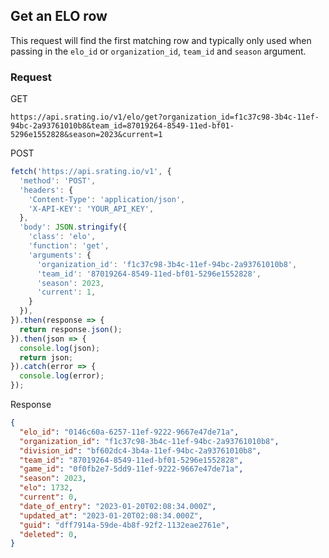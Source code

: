 ## Get an ELO row

This request will find the first matching row and typically only used when passing in the `elo_id` or `organization_id`, `team_id` and `season` argument.

### Request

GET

```console
https://api.srating.io/v1/elo/get?organization_id=f1c37c98-3b4c-11ef-94bc-2a93761010b8&team_id=87019264-8549-11ed-bf01-5296e1552828&season=2023&current=1
```

POST
```js {5} copy filename="javascript"
fetch('https://api.srating.io/v1', {
  'method': 'POST',
  'headers': {
    'Content-Type': 'application/json',
    'X-API-KEY': 'YOUR_API_KEY',
  },
  'body': JSON.stringify({
    'class': 'elo',
    'function': 'get',
    'arguments': {
      'organization_id': 'f1c37c98-3b4c-11ef-94bc-2a93761010b8',
      'team_id': '87019264-8549-11ed-bf01-5296e1552828',
      'season': 2023,
      'current': 1,
    }
  }),
}).then(response => {
  return response.json();
}).then(json => {
  console.log(json);
  return json;
}).catch(error => {
  console.log(error);
});
```

Response
```json
{
  "elo_id": "0146c60a-6257-11ef-9222-9667e47de71a",
  "organization_id": "f1c37c98-3b4c-11ef-94bc-2a93761010b8",
  "division_id": "bf602dc4-3b4a-11ef-94bc-2a93761010b8",
  "team_id": "87019264-8549-11ed-bf01-5296e1552828",
  "game_id": "0f0fb2e7-5dd9-11ef-9222-9667e47de71a",
  "season": 2023,
  "elo": 1732,
  "current": 0,
  "date_of_entry": "2023-01-20T02:08:34.000Z",
  "updated_at": "2023-01-20T02:08:34.000Z",
  "guid": "dff7914a-59de-4b8f-92f2-1132eae2761e",
  "deleted": 0,
}
```
